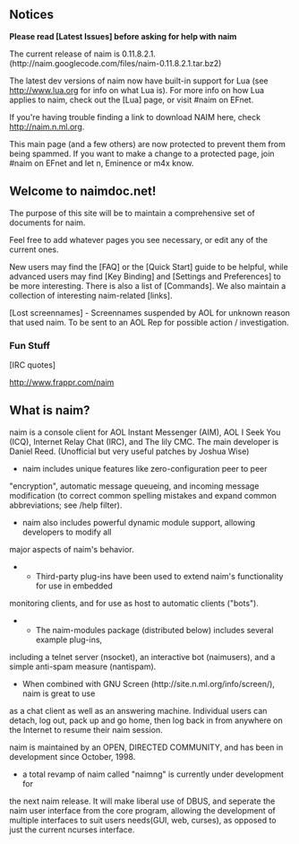 == Notices ==

'''Please read [Latest Issues] before asking for help with naim'''

The current release of naim is 0.11.8.2.1.
(http://naim.googlecode.com/files/naim-0.11.8.2.1.tar.bz2)

The latest dev versions of naim now have built-in support for Lua (see http://www.lua.org
for info on what Lua is).  For more info on how Lua applies to naim, check out the [Lua]
page, or visit #naim on EFnet.

If you're having trouble finding a link to download NAIM here, check http://naim.n.ml.org.

This main page (and a few others) are now protected to prevent them from being spammed. 
If you want to make a change to a protected page, join #naim on EFnet and let n, Eminence
or m4x know.

== Welcome to naimdoc.net! ==

The purpose of this site will be to maintain a comprehensive set of documents for naim.

Feel free to add whatever pages you see necessary, or edit any of the current ones.

New users may find the [FAQ] or the [Quick Start] guide to be helpful, while advanced
users may find [Key Binding] and [Settings and Preferences] to be more interesting.
There is also a list of [Commands]. We also maintain a collection of interesting
naim-related [links].

[Lost screennames] - Screennames suspended by AOL for unknown reason that used naim. To
be sent to an AOL Rep for possible action / investigation.

=== Fun Stuff ===
[IRC quotes]

http://www.frappr.com/naim

== What is naim? ==

naim is a console client for AOL Instant Messenger (AIM), AOL I Seek You (ICQ), Internet
Relay Chat (IRC), and The lily CMC. The main developer is Daniel Reed. (Unofficial but
very useful patches by Joshua Wise)

*naim includes unique features like zero-configuration peer to peer
&quot;encryption&quot;, automatic message queueing, and incoming message modification (to
correct common spelling mistakes and expand common abbreviations; see /help filter).
*naim also includes powerful dynamic module support, allowing developers to modify all
major aspects of naim's behavior.
**Third-party plug-ins have been used to extend naim's functionality for use in embedded
monitoring clients, and for use as host to automatic clients (&quot;bots&quot;).
**The naim-modules package (distributed below) includes several example plug-ins,
including a telnet server (nsocket), an interactive bot (naimusers), and a simple
anti-spam measure (nantispam). 
*When combined with GNU Screen (http://site.n.ml.org/info/screen/), naim is great to use
as a chat client as well as an answering machine. Individual users can detach, log out,
pack up and go home, then log back in from anywhere on the Internet to resume their naim
session. 

naim is maintained by an OPEN, DIRECTED COMMUNITY, and has been in development since
October, 1998.

*a total revamp of naim called &quot;naimng&quot; is currently under development for
the next naim release. It will make liberal use of DBUS, and seperate the naim user
interface from the core program, allowing the development of multiple interfaces to suit
users needs(GUI, web, curses), as opposed to just the current ncurses interface.